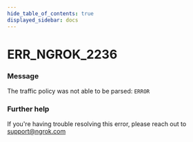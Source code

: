 ```yaml
---
hide_table_of_contents: true
displayed_sidebar: docs
---
```



# ERR_NGROK_2236

### Message

The traffic policy was not able to be parsed:
`ERROR`

<ErrorDetails error="err_ngrok_2236" />

### Further help

If you're having trouble resolving this error, please reach out to [support@ngrok.com](mailto:support@ngrok.com?subject=Help%20with%20ERR_NGROK_2236)

